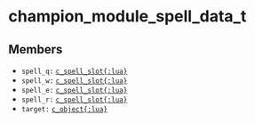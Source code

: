# champion_module_spell_data_t

## Members

- `spell_q:` [`c_spell_slot{:lua}`](/classes/c_object/c_spell_slot)
- `spell_w:` [`c_spell_slot{:lua}`](/classes/c_object/c_spell_slot)
- `spell_e:` [`c_spell_slot{:lua}`](/classes/c_object/c_spell_slot)
- `spell_r:` [`c_spell_slot{:lua}`](/classes/c_object/c_spell_slot)
- `target:` [`c_object{:lua}`](/classes/c_object)
